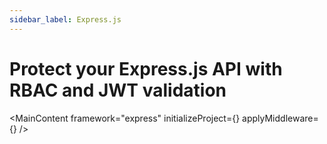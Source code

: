 ```yaml
---
sidebar_label: Express.js
---
```




# Protect your Express.js API with RBAC and JWT validation

<MainContent
  framework="express"
  initializeProject={<InitProject />}
  applyMiddleware={<ExpressApplyMiddleware />}
/>
